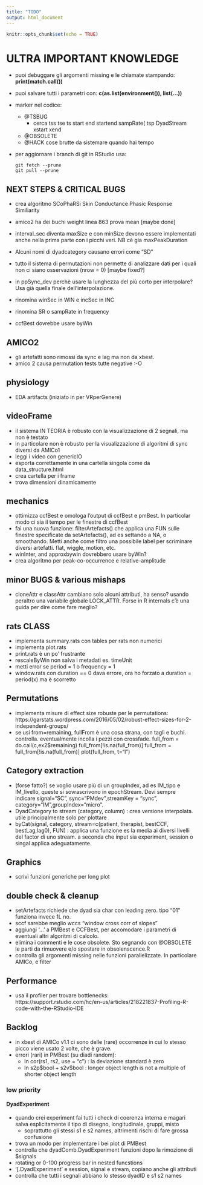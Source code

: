 ```yaml
---
title: "TODO"
output: html_document
---
```


```r
knitr::opts_chunk$set(echo = TRUE)
```
# ULTRA IMPORTANT KNOWLEDGE
  * puoi debuggare gli argomenti missing e le chiamate stampando:
  __print(match.call())__
  * puoi salvare tutti i parametri con:
  __c(as.list(environment()), list(...))__
  * marker nel codice:
    * @TSBUG
      * cerca tss tse ts start end startend sampRate( tsp DyadStream xstart xend
    * @OBSOLETE
    * @HACK cose brutte da sistemare quando hai tempo
  * per aggiornare i branch di git in RStudio usa:
  
    ```
    git fetch --prune
    git pull --prune
    ```

## NEXT STEPS & CRITICAL BUGS
  * crea algoritmo SCoPhaRSi Skin Conductance Phasic Response Similiarity
    
  * amico2 ha dei buchi weight linea 863 prova mean [maybe done]
  * interval_sec diventa maxSize e con minSize devono essere implementati anche
    nella prima parte con i picchi veri. NB cè gia maxPeakDuration
  * Alcuni nomi di dyadcategory causano errori come "SD"
  * tutto il sistema di permutazioni non permette di analizzare dati per i quali non ci siano osservazioni (nrow = 0) [maybe fixed?]
  * in ppSync_dev perchè usare la lunghezza del più corto per interpolare? Usa già
    quella finale dell'interpolazione.
  * rinomina winSec in WIN e incSec in INC
  * rinomina SR o sampRate in frequency
  * ccfBest dovrebbe usare byWin

## AMICO2
  * gli artefatti sono rimossi da sync e lag ma non da xbest.
  * amico 2 causa permutation tests tutte negative :-O
   
## physiology
  * EDA artifacts (iniziato in per VRperGenere)
  
## videoFrame
  * il sistema  IN TEORIA è robusto con la visualizzazione di 2 segnali, ma non è testato
  * in particolare non è robusto per la visualizzazione di algoritmi di sync diversi da AMICo1
  * leggi i video con genericIO
  * esporta correttamente in una cartella singola come da data_structure.html
  * crea cartella per i frame
  * trova dimensioni dinamicamente
  
## mechanics
  * ottimizza ccfBest e omologa l'output di ccfBest e pmBest. In particolar modo 
    ci sia il tempo per le finestre di ccfBest
  * fai una nuova funzione: filterArtefacts() che applica una FUN sulle finestre specificate da setArtefacts(), ad es settando a NA, o smoothando. Metti anche come filtro una possibile label per scriminare diversi artefatti. flat, wiggle, motion, etc.
  * winInter, and  approxbywin dovrebbero usare byWin?
  * crea algoritmo per peak-co-occurrence e relative-amplitude


## minor BUGS & various mishaps
 * cloneAttr e classAttr cambiano solo alcuni attributi, ha senso?
   usando peraltro una variabile globale LOCK_ATTR. 
   Forse in R internals c'è una guida per dire come fare meglio?

## rats CLASS 
  * implementa summary.rats con tables per rats non numerici
  * implementa plot.rats
  * print.rats è un po' frustrante
  * rescaleByWin non salva i metadati es. timeUnit
  * metti error se period = 1 o frequency = 1
  * window.rats con duration == 0 dava errore, ora ho forzato a duration = period(x) ma è scorretto


## Permutations
  * implementa misure di effect size robuste per le permutations:
    https://garstats.wordpress.com/2016/05/02/robust-effect-sizes-for-2-independent-groups/
  * se usi from=remaining, fullFrom è una cosa strana, con tagli e buchi. controlla.
    eventualmente incolla i pezzi con crossfade.
    full_from = do.call(c,ex2$remaining)
    full_from[!is.na(full_from)]
    full_from = full_from[!is.na(full_from)]
    plot(full_from, t="l")


## Category extraction
  * (forse fatto?) se voglio usare più di un groupIndex, ad es IM_tipo e IM_livello, queste si sovrascrivono in epochStream. Devi sempre indicare signal="SC", sync="PMdev",streamKey = "sync", category="IM",groupIndex="micro". 
  * DyadCategory to stream (category, column) : crea versione interpolata. utile principalmente solo per plottare
  * byCat(signal, category, stream=c(patient, therapist, bestCCF, bestLag,lag0), FUN) : applica una funzione es la media ai diversi livelli del factor di uno stream. a seconda che input sia experiment, session o singal applica adeguatamente.


## Graphics 
  * scrivi funzioni generiche per long plot

  
## double check & cleanup
  * setArtefacts richiede che dyad sia char con leading zero. tipo "01" funziona invece 1L no.
  * sccf sarebbe meglio wccs "window cross corr of slopes"
  * aggiungi '...' a PMBest e CCFBest, per accomodare i parametri di eventuali altri algoritmi di calcolo.
  * elimina i commenti e le cose obsolete. Sto segnando con @OBSOLETE le parti da rimuovere e/o spostare in obsolenscence.R
  * controlla gli argomenti missing nelle funzioni parallelizzate. In particolare
    AMICo, e filter

## Performance
  * usa il profiler per trovare bottlenecks: https://support.rstudio.com/hc/en-us/articles/218221837-Profiling-R-code-with-the-RStudio-IDE



## Backlog
  * in xbest di AMICo v1.1  ci sono delle (rare) occorrenze in cui lo stesso picco viene usato 2 volte, che è grave.
  * errori (rari) in PMBest (su diadi random): 
    * In cor(rs1, rs2, use = "c") : la deviazione standard è zero
    * In s2p\$bool + s2v\$bool :  longer object length is not a multiple of shorter object length



### low priority
#### DyadExperiment
* quando crei experiment fai tutti i check di coerenza interna e magari salva esplicitamente il tipo di disegno, longitudinale, gruppi, misto
  * soprattutto gli stessi s1 e s2 names, altrimenti rischi di fare grossa confusione
* trova un modo per implementare i bei plot di PMBest  
* controlla che dyadComb.DyadExperiment funzioni dopo la rimozione di $signals
* rotating or 0-100 progress bar in nested funcstions
* '[.DyadExperiment' e session, signal e stream, copiano anche gli attributi
* controlla che tutti i segnali abbiano lo stesso dyadID e s1 s2 names
